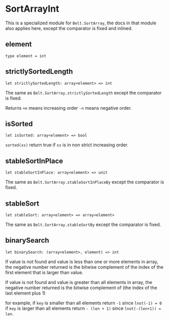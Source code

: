 # SortArrayInt

<Intro>

This is a specialized module for `Belt.SortArray`, the docs in that module also applies here, except the comparator is fixed and inlined.

</Intro>

## element

```res prelude
type element = int
```

## strictlySortedLength

```res sig
let strictlySortedLength: array<element> => int
```

The same as `Belt.SortArray.strictlySortedLength` except the comparator is fixed.

Returns `+n` means increasing order `-n` means negative order.

## isSorted

```res sig
let isSorted: array<element> => bool
```

`sorted(xs)` return true if `xs` is in non strict increasing order.

## stableSortInPlace

```res sig
let stableSortInPlace: array<element> => unit
```

The same as `Belt.SortArray.stableSortInPlaceBy` except the comparator is fixed.

## stableSort

```res sig
let stableSort: array<element> => array<element>
```

The same as `Belt.SortArray.stableSortBy` except the comparator is fixed.

## binarySearch

```res sig
let binarySearch: (array<element>, element) => int
```

If value is not found and value is less than one or more elements in array, the negative number returned is the bitwise complement of the index of the first element that is larger than value.

If value is not found and value is greater than all elements in array, the negative number returned is the bitwise complement of (the index of the last element plus 1)

for example, if `key` is smaller than all elements return `-1` since `lnot(-1) = 0` if `key` is larger than all elements return `- (len + 1)` since `lnot(-(len+1)) = len`.
